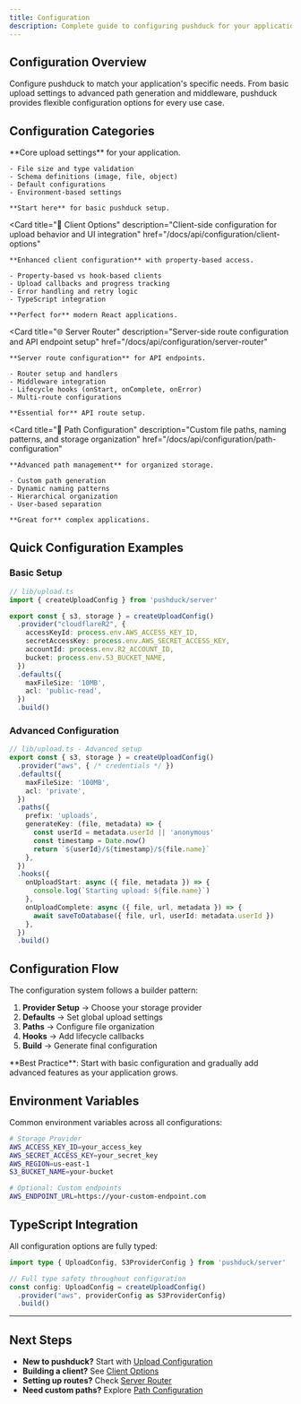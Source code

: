 ```yaml
---
title: Configuration
description: Complete guide to configuring pushduck for your application. Learn about upload configuration, client options, server routing, and path management.
---
```



## Configuration Overview

Configure pushduck to match your application's specific needs. From basic upload settings to advanced path generation and middleware, pushduck provides flexible configuration options for every use case.

## Configuration Categories

<Cards>
  <Card 
    title="📁 Upload Configuration" 
    description="Basic upload settings, file validation, and schema definitions"
    href="/docs/api/configuration/upload-config"
  >
    **Core upload settings** for your application.
    
    - File size and type validation
    - Schema definitions (image, file, object)
    - Default configurations
    - Environment-based settings
    
    **Start here** for basic pushduck setup.
  </Card>
  
  <Card 
    title="🎯 Client Options" 
    description="Client-side configuration for upload behavior and UI integration"
    href="/docs/api/configuration/client-options"
  >
    **Enhanced client configuration** with property-based access.
    
    - Property-based vs hook-based clients
    - Upload callbacks and progress tracking
    - Error handling and retry logic
    - TypeScript integration
    
    **Perfect for** modern React applications.
  </Card>
  
  <Card 
    title="🌐 Server Router" 
    description="Server-side route configuration and API endpoint setup"
    href="/docs/api/configuration/server-router"
  >
    **Server route configuration** for API endpoints.
    
    - Router setup and handlers
    - Middleware integration
    - Lifecycle hooks (onStart, onComplete, onError)
    - Multi-route configurations
    
    **Essential for** API route setup.
  </Card>
  
  <Card 
    title="📂 Path Configuration" 
    description="Custom file paths, naming patterns, and storage organization"
    href="/docs/api/configuration/path-configuration"
  >
    **Advanced path management** for organized storage.
    
    - Custom path generation
    - Dynamic naming patterns
    - Hierarchical organization
    - User-based separation
    
    **Great for** complex applications.
  </Card>
</Cards>

## Quick Configuration Examples

### Basic Setup
```typescript
// lib/upload.ts
import { createUploadConfig } from 'pushduck/server'

export const { s3, storage } = createUploadConfig()
  .provider("cloudflareR2", {
    accessKeyId: process.env.AWS_ACCESS_KEY_ID,
    secretAccessKey: process.env.AWS_SECRET_ACCESS_KEY,
    accountId: process.env.R2_ACCOUNT_ID,
    bucket: process.env.S3_BUCKET_NAME,
  })
  .defaults({
    maxFileSize: '10MB',
    acl: 'public-read',
  })
  .build()
```

### Advanced Configuration
```typescript
// lib/upload.ts - Advanced setup
export const { s3, storage } = createUploadConfig()
  .provider("aws", { /* credentials */ })
  .defaults({
    maxFileSize: '100MB',
    acl: 'private',
  })
  .paths({
    prefix: 'uploads',
    generateKey: (file, metadata) => {
      const userId = metadata.userId || 'anonymous'
      const timestamp = Date.now()
      return `${userId}/${timestamp}/${file.name}`
    },
  })
  .hooks({
    onUploadStart: async ({ file, metadata }) => {
      console.log(`Starting upload: ${file.name}`)
    },
    onUploadComplete: async ({ file, url, metadata }) => {
      await saveToDatabase({ file, url, userId: metadata.userId })
    },
  })
  .build()
```

## Configuration Flow

The configuration system follows a builder pattern:

1. **Provider Setup** → Choose your storage provider
2. **Defaults** → Set global upload settings  
3. **Paths** → Configure file organization
4. **Hooks** → Add lifecycle callbacks
5. **Build** → Generate final configuration

<Callout type="tip">
  **Best Practice**: Start with basic configuration and gradually add advanced features as your application grows.
</Callout>

## Environment Variables

Common environment variables across all configurations:

```bash
# Storage Provider
AWS_ACCESS_KEY_ID=your_access_key
AWS_SECRET_ACCESS_KEY=your_secret_key
AWS_REGION=us-east-1
S3_BUCKET_NAME=your-bucket

# Optional: Custom endpoints
AWS_ENDPOINT_URL=https://your-custom-endpoint.com
```

## TypeScript Integration

All configuration options are fully typed:

```typescript
import type { UploadConfig, S3ProviderConfig } from 'pushduck/server'

// Full type safety throughout configuration
const config: UploadConfig = createUploadConfig()
  .provider("aws", providerConfig as S3ProviderConfig)
  .build()
```

---

## Next Steps

- **New to pushduck?** Start with [Upload Configuration](/docs/api/configuration/upload-config)
- **Building a client?** See [Client Options](/docs/api/configuration/client-options)  
- **Setting up routes?** Check [Server Router](/docs/api/configuration/server-router)
- **Need custom paths?** Explore [Path Configuration](/docs/api/configuration/path-configuration) 